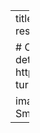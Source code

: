 ---
title: Tegula funebralis
summary:
tags:
  - present research
date: "2020-01-01T00:00:00Z"

# Optional external URL for project (replaces project detail page).
external_link: https://ameliaritger.netlify.app/research/present/#black-turban-snail

image: 
  caption: Image by Amelia Ritger
  focal_point: Smart
---